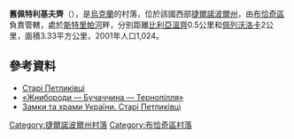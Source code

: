 {{coord|49|8|0|N|25|22|21|E|scale:30000|display=title}}

'''舊佩特利基夫齊'''（{{lang-uk|Старі Петликівці}}），是[[烏克蘭|烏克蘭]]的村落，位於該國西部[[捷爾諾波爾州|捷爾諾波爾州]]，由[[布恰奇區|布恰奇區]]負責管轄，處於[[斯特里帕河|斯特里帕河]]畔，分別距離[[比利亞溫齊|比利亞溫齊]]0.5公里和[[佩列沃洛卡|佩列沃洛卡]]2公里，面積3.33平方公里，2001年人口1,024。

==參考資料==
* [http://w1.c1.rada.gov.ua/pls/z7503/A005?rf7571=30683 Старі Петликівці] {{Wayback|url=http://w1.c1.rada.gov.ua/pls/z7503/A005?rf7571=30683 |date=20201101213209 }}
* [http://zhnyborody.te.ua/ «Жнибороди — Бучаччина — Тернопілля»] {{Wayback|url=http://zhnyborody.te.ua/ |date=20170512162123 }}
* [http://castles.com.ua/sta.html  Замки та храми України. Старі Петликівці] {{Wayback|url=http://castles.com.ua/sta.html |date=20190720082511 }}

{{DEFAULTSORT:Старі Петликівці}}
[[Category:捷爾諾波爾州村落|Category:捷爾諾波爾州村落]]
[[Category:布恰奇區村落|Category:布恰奇區村落]]

{{Ternopil-geo-stub}}